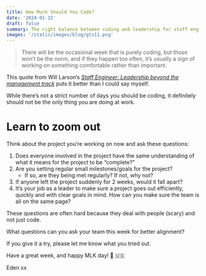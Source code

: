 ```yaml
---
title: How Much Should You Code?
date: '2024-01-15'
draft: false
summary: The right balance between coding and leadership for staff engineers
images: '/static/images/blog/gts11.png'
---
```


> There will be the occasional week that is purely coding, but those won’t be the norm, and if they happen too often, it’s usually a sign of working on something comfortable rather than important.

This quote from Will Larson’s _[Staff Engineer: Leadership beyond the management track](https://entreeden.substack.com/p/how-much-should-you-code)_ puts it better than I could say myself.

While there’s not a strict number of days you should be coding, it definitely should not be the only thing you are doing at work.

# Learn to zoom out

Think about the project you’re working on now and ask these questions:

1. Does everyone involved in the project have the same understanding of what it means for the project to be “complete?”
2. Are you setting regular small milestones/goals for the project?
   - If so, are they being met regularly? If not, why not?
3. If anyone left the project suddenly for 2 weeks, would it fall apart?
4. It’s your job as a leader to make sure a project goes out efficiently, quickly and with clear goals in mind. How can you make sure the team is all on the same page?

These questions are often hard because they deal with people (scary) and not just code.

What questions can you ask your team this week for better alignment?

If you give it a try, please let me know what you tried out.

Have a great week, and happy MLK day! 🖤 🇺🇸

Eden xx

